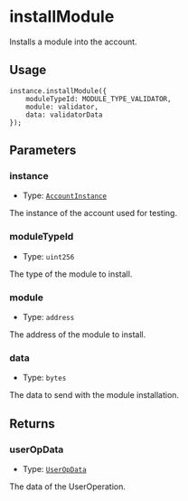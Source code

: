 # installModule

Installs a module into the account.

## Usage

```solidity copy
instance.installModule({
    moduleTypeId: MODULE_TYPE_VALIDATOR,
    module: validator,
    data: validatorData
});
```

## Parameters

### instance

- Type: [`AccountInstance`](/modulekit/glossary/types#accountinstance)

The instance of the account used for testing.

### moduleTypeId

- Type: `uint256`

The type of the module to install.

### module

- Type: `address`

The address of the module to install.

### data

- Type: `bytes`

The data to send with the module installation.

## Returns

### userOpData

- Type: [`UserOpData`](/modulekit/glossary/types#useropdata)

The data of the UserOperation.
